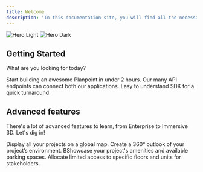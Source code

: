 ```yaml
---
title: Welcome
description: 'In this documentation site, you will find all the necessary knowledge to create and edit a plan viewer, as well as developer docs for our API and our SDK kit. '
---
```


<img
  className="block dark:hidden"
  src="https://i.postimg.cc/CKmxmQ9k/Clean.png"
  alt="Hero Light"
/>
<img
  className="hidden dark:block"
  src="https://i.postimg.cc/G38ZWgDc/temp-Imagewx-AY98.avif"
  alt="Hero Dark"
/>

## Getting Started

What are you looking for today?

<CardGroup cols={2}>
  <Card
    title="Create and edit Planpoint Viewer"
    icon="pen-to-square"
    href="https://viewerdocs.planpoint.io/checklist"
  >
    Start building an awesome Planpoint in under 2 hours.
  </Card>
  <Card
    title="Build with our API"
    icon="code"
    href="https://mintlify.com/docs/development"
  >
    Our many API endpoints can connect both our applications.
  </Card>
    <Card
    title="Leverage our SDK"
    icon="rectangle-terminal"
    href="https://mintlify.com/docs/development"
  >
    Easy to understand SDK for a quick turnaround.
  </Card>
</CardGroup>

## Advanced features

There's a lot of advanced features to learn, from Enterprise to Immersive 3D. Let's dig in!

<CardGroup cols={2}>
  <Card
    title="Enterprise"
    icon="map-location-dot"
    href="https://mintlify.com/docs/settings/global"
  >
    Display all your projects on a global map.
  </Card>
  <Card
    title="360° project"
    icon="360-degrees"
    href="https://mintlify.com/docs/api-playground/openapi"
  >
    Create a 360° outlook of your project’s environment.
  </Card>
  <Card
    title="Amenities & Parkings"
    icon="water-ladder"
    href="https://mintlify.com/docs/components/accordion"
  >
    BShowcase your project's amenities and available parking spaces.
  </Card>
  <Card
    title="Allocations"
    icon="user-tie"
    href="https://mintlify.com/customers"
  >
    Allocate limited access to specific floors and units for stakeholders.
  </Card>
</CardGroup>
